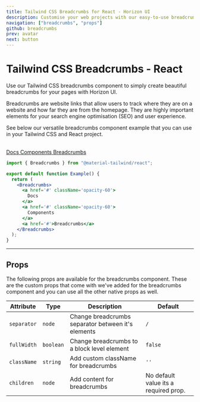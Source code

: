 ```yaml
---
title: Tailwind CSS Breadcrumbs for React - Horizon UI
description: Customise your web projects with our easy-to-use breadcrumbs component for Tailwind CSS and React using Material Design guidelines.
navigation: ["breadcrumbs", "props"]
github: breadcrumbs
prev: avatar
next: button
---
```


# Tailwind CSS Breadcrumbs - React

Use our Tailwind CSS breadcrumbs component to simply create beautiful breadcrumbs for your pages with Horizon UI.

Breadcrumbs are website links that allow users to track where they are on a website and how far they are from the homepage. They are highly important elements for your search engine optimisation (SEO) and user experience.

See below our versatile breadcrumbs component example that you can use in your Tailwind CSS and React project.

<br />

<ComponentCard id='breadcrumbs'>
  <Breadcrumbs>
    <a href='#' className='opacity-60'>
      <span>Docs</span>
    </a>
    <a href='#' className='opacity-60'>
      <span>Components</span>
    </a>
    <a href='#'>Breadcrumbs</a>
  </Breadcrumbs>
</ComponentCard>

```jsx showLineNumbers {1, 5-13}
import { Breadcrumbs } from "@material-tailwind/react";

export default function Example() {
  return (
    <Breadcrumbs>
      <a href='#' className='opacity-60'>
        Docs
      </a>
      <a href='#' className='opacity-60'>
        Components
      </a>
      <a href='#'>Breadcrumbs</a>
    </Breadcrumbs>
  );
}
```

---

## Props

<span id='props' className='scroll-mt-48' />
The following props are available for the breadcrumbs component. These are the custom
props that come with we've added for the breadcrumbs component and you can use all
the other native props as well.

| Attribute   | Type                       | Description                                        | Default                               |
| ----------- | -------------------------- | -------------------------------------------------- | ------------------------------------- |
| `separator` | <Code small>node</Code>    | Change breadcrumbs separator between it's elements | <Code small>/</Code>                  |
| `fullWidth` | <Code small>boolean</Code> | Change breadcrumbs to a block level element        | <Code small>false</Code>              |
| `className` | <Code small>string</Code>  | Add custom className for breadcrumbs               | `''`                                  |
| `children`  | <Code small>node</Code>    | Add content for breadcrumbs                        | No default value its a required prop. |
